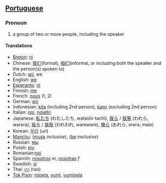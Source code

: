 ==[[Portuguese]]==

===Pronoun===
# a group of two or more people, including the speaker

====Translations====
*[[Breton]]: [[ni]]
*Chinese: [[我们]](formal), [[咱们]](informal, or including both the speaker and the person(s) spoken to)
*Dutch: [[wij]], we
*English: [[we]]
*[[Esperanto]]: [[ni]]
*Finnish: [[me]]
*French: [[nous]] (1, 2)
*German: [[wir]]
*Indonesian: [[kita]] (including 2nd person), [[kami]] (excluding 2nd person)
*Italian: [[noi]], [[noialtri]]
*Japanese: [[私たち]] (わたしたち, watashi-tachi), [[我ら]] / [[我等]] (われら, warera), [[我々]] / [[我我]] (われわれ, wareware), [[俺ら]] (おれら, orera; male)
*Korean: [[우리]] (uri)
*[[Manchu]]: ([[muse]] ''inclusive''), ([[be]] ''exclusive'')
*Russian: [[мы]]
*Polish: [[my]]
*Romanian:[[noi]]
*Spanish: [[nosotros]] ''m'', [[nosotras]] ''f''
*Swedish: [[vi]]
*Thai: [[เรา]] (rao)
*[[Tok Pisin]]: [[mipela]], [[yumi]], [[yumipela]]